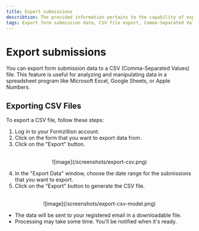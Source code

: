 ```yaml
---
title: Export submissions
describtion: The provided information pertains to the capability of exporting form submission data to a CSV file format, specifically Comma-Separated Values. This feature is designed to facilitate the analysis and manipulation of data within spreadsheet programs such as Microsoft Excel, Google Sheets, or Apple Numbers. By exporting the form submission data to a CSV file, users gain the ability to easily access, organize, and perform various operations on the data using the functionality provided by these spreadsheet applications. This export functionality enhances the usability and versatility of the collected form data, allowing for efficient data management and analysis.
tags: Export form submission data, CSV file export, Comma-Separated Values, Data analysis, docs, forms, submission, automate, backend, opensource, integrations, formzillion
---
```


# Export submissions

You can export form submission data to a CSV (Comma-Separated Values) file. This feature is useful for analyzing and manipulating data in a spreadsheet program like Microsoft Excel, Google Sheets, or Apple Numbers.

## Exporting CSV Files

To export a CSV file, follow these steps:

1. Log in to your Formzillion account.
2. Click on the form that you want to export data from.
3. Click on the "Export" button.

<br />
<center>![image](/screenshots/export-csv.png)</center>

4. In the "Export Data" window, choose the date range for the submissions that you want to export.
5. Click on the "Export" button to generate the CSV file.

<br />
<center>![image](/screenshots/export-csv-model.png)</center>

- The data will be sent to your registered email in a downloadable file.
- Processing may take some time. You'll be notified when it's ready.
